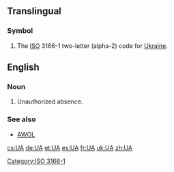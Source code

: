 {{also|ua|Ua|uA|.ua}}
==Translingual==

===Symbol===
{{head|mul|symbol}}
# The [[ISO]] 3166-1 two-letter (alpha-2) code for [[Ukraine]].

[[Category:ISO 3166-1]]

==English==

===Noun===
{{en-noun}}
# {{military}} Unauthorized absence.

===See also===
* [[AWOL]]

[[cs:UA]]
[[de:UA]]
[[et:UA]]
[[es:UA]]
[[fr:UA]]
[[uk:UA]]
[[zh:UA]]